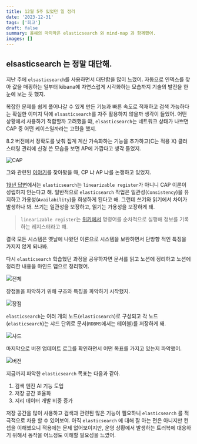 ```yaml
---
title: 12월 5주 있었던 일 정리
date: '2023-12-31'
tags: ['회고']
draft: false
summary: 올해의 마지막은 elasticsearch 와 mind-map 과 함께했어.
images: []
---
```



## elsasticsearch 는 정말 대단해.

지난 주에 `elsasticsearch`를 사용하면서 대단함을 많이 느꼈어.
자동으로 인덱스를 찾아 값을 매핑하는 일부터 kibana에 자연스럽게 시각화하는 모습까지 기술의 발전을 한 눈에 보는 듯 했지.

복잡한 문제를 쉽게 풀어나갈 수 있게 만든 기능과 빠른 속도로 적재하고 검색 가능하다는 확실한 이미지 덕에 `elsasticsearch`를 자주 활용하지 않을까 생각이 들었어.
어떤 상황에서 사용하기 적합할까 고려했을 떄, `elsasticsearch`는 네트워크 상태가 나쁘면 CAP 중 어떤 케이스일까라는 고민을 했지.

8.2 버전에서 정확도를 낮춰 집계 계산 가속화하는 기능을 추가하고(C는 적용 X) 클러스터링 관리에 신경 쓴 모습을 보면 AP에 가깝다고 생각 들었지.

![CAP](/static/images/reminiscence/12m5w/5.png)

그와 관련된 [이야기](https://stackoverflow.com/questions/65346759/elasticsearch-and-cap-theorem)를 찾아봤을 때, CP 냐 AP 냐를 논쟁하고 있었지.

[19년 답변](https://discuss.elastic.co/t/which-side-of-cap-theorem-elasticsearch-satisfy/177810)에서는 `elasticsearch`는 `linearizable register`가 아니니 CAP 이론이 성립하지 안는다고 해.
일반적으로 `elasticsearch` 작업은 일관성(`Consistency`)을 유지하고 가용성(`Availability`)을 희생하게 된다고 해.
그런데 쓰기와 읽기에서 차이가 발생하나 봐. 쓰기는 일관성을 보장하고, 읽기는 가용성을 보장하게 돼.

> `linearizable register`는 [위키에서](https://en.wikipedia.org/wiki/Linearizability) 명령어를 순차적으로 실행해 정보를 기록하는 레지스터라고 해.

결국 모든 시스템은 옛날에 나왔던 이론으로 시스템을 보완하면서 단방향 적인 특징을 가지지 않게 되나봐.

다시 `elasticsearch` 학습했던 과정을 공유하자면 문서를 읽고 노션에 정리하고 노션에 정리한 내용을 마인드 맵으로 정리했어.

![전체](/static/images/reminiscence/12m5w/1.png)

장점들을 파악하기 위해 구조와 특징을 파악하기 시작했지.

![장점](/static/images/reminiscence/12m5w/4.png)

`elasticsearch`는 여러 개의 노드(`elasticsearch`)로 구성되고 각 노드(`elasticsearch`)는 샤드 단위로 문서(`RDBMS`에서는 테이블)를 저장하게 돼.

![샤드](/static/images/reminiscence/12m5w/3.png)

마지막으로 버전 업데이트 로그를 확인하면서 어떤 목표를 가지고 있는지 파악했어.

![버전](/static/images/reminiscence/12m5w/2.png)

지금까지 파악한 `elasticsearch` 목표는 다음과 같아.

1. 검색 엔진 AI 기능 도입
2. 저장 공간 효율화
3. 지리 데이터 개발 비중 증가

저장 공간을 많이 사용하고 검색과 관련된 많은 기능이 필요하니 `elasticsearch` 를 적극적으로 차용 할 수 있어보여.
아직 `elasticsearch` 에 대해 잘 아는 편은 아니지만 컨셉을 이해했으니 적용에는 문제 없어보이지만, 운영 상황에서 발생하는 트러븍에 대응하기 위해서 동작을 어느정도 이해할 필요성을 느꼈어.

